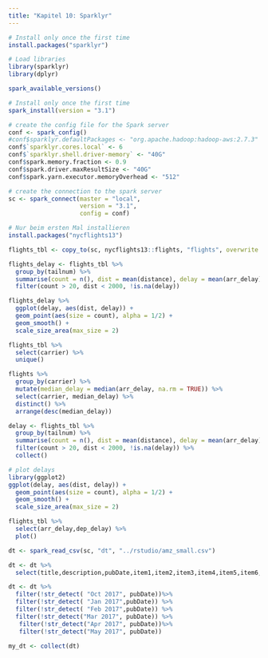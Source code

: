 ```yaml
---
title: "Kapitel 10: Sparklyr"
---
```


```r
# Install only once the first time
install.packages("sparklyr")
```

```r
# Load libraries
library(sparklyr)
library(dplyr)
```

```r
spark_available_versions()
```


```r
# Install only once the first time
spark_install(version = "3.1")
```

```r
# create the config file for the Spark server
conf <- spark_config()
#conf$sparklyr.defaultPackages <- "org.apache.hadoop:hadoop-aws:2.7.3" 
conf$`sparklyr.cores.local` <- 6
conf$`sparklyr.shell.driver-memory` <- "40G"
conf$spark.memory.fraction <- 0.9
conf$spark.driver.maxResultSize <- "40G"
conf$spark.yarn.executor.memoryOverhead <- "512"
```

```r
# create the connection to the spark server
sc <- spark_connect(master = "local", 
                    version = "3.1",
                    config = conf)
```

```r
# Nur beim ersten Mal installieren
install.packages("nycflights13")
```

```r
flights_tbl <- copy_to(sc, nycflights13::flights, "flights", overwrite = TRUE)
```

```r
flights_delay <- flights_tbl %>%
  group_by(tailnum) %>%
  summarise(count = n(), dist = mean(distance), delay = mean(arr_delay)) %>%
  filter(count > 20, dist < 2000, !is.na(delay))
```

```r
flights_delay %>%
  ggplot(delay, aes(dist, delay)) +
  geom_point(aes(size = count), alpha = 1/2) +
  geom_smooth() +
  scale_size_area(max_size = 2)
```

```r
flights_tbl %>%
  select(carrier) %>%
  unique()
```


```r
flights %>%
  group_by(carrier) %>%
  mutate(median_delay = median(arr_delay, na.rm = TRUE)) %>%
  select(carrier, median_delay) %>%
  distinct() %>%
  arrange(desc(median_delay))
```
```r
delay <- flights_tbl %>%
  group_by(tailnum) %>%
  summarise(count = n(), dist = mean(distance), delay = mean(arr_delay)) %>%
  filter(count > 20, dist < 2000, !is.na(delay)) %>%
  collect()

# plot delays
library(ggplot2)
ggplot(delay, aes(dist, delay)) +
  geom_point(aes(size = count), alpha = 1/2) +
  geom_smooth() +
  scale_size_area(max_size = 2)
```

```r
flights_tbl %>%
  select(arr_delay,dep_delay) %>%
  plot()
```


```r
dt <- spark_read_csv(sc, "dt", "../rstudio/amz_small.csv")
```

```r
dt <- dt %>%
  select(title,description,pubDate,item1,item2,item3,item4,item5,item6,item7,item8,item9,item10)
```

```r
dt <- dt %>%
  filter(!str_detect( "Oct 2017", pubDate))%>%
  filter(!str_detect( "Jan 2017",pubDate)) %>%
  filter(!str_detect( "Feb 2017",pubDate)) %>%
  filter(!str_detect("Mar 2017", pubDate)) %>%
   filter(!str_detect("Apr 2017", pubDate))%>%
   filter(!str_detect("May 2017", pubDate))
```

```r
my_dt <- collect(dt)
```


